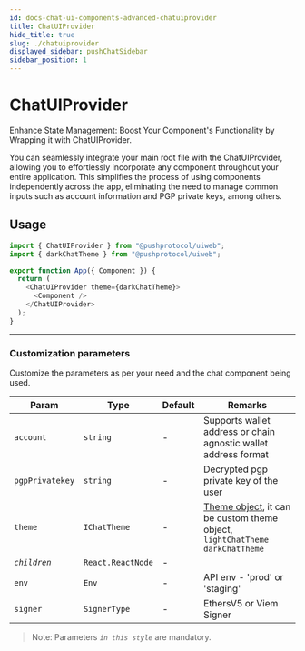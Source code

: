 ```yaml
---
id: docs-chat-ui-components-advanced-chatuiprovider
title: ChatUIProvider
hide_title: true
slug: ./chatuiprovider
displayed_sidebar: pushChatSidebar
sidebar_position: 1
---
```


# ChatUIProvider
Enhance State Management: Boost Your Component's Functionality by Wrapping it with ChatUIProvider.

You can seamlessly integrate your main root file with the ChatUIProvider, allowing you to effortlessly incorporate any component throughout your entire application. This simplifies the process of using components independently across the app, eliminating the need to manage common inputs such as account information and PGP private keys, among others.
<head>
  <title>ChatUIProvider | UI Components (@pushprotocol/uiweb) | Push Chat | Push Documentation</title>
</head>


## Usage
<Tabs className="codetabs" groupId="code-examples">
  <TabItem value="js" attributes={{className: "codetab js"}} default>

  ```typescript
  import { ChatUIProvider } from "@pushprotocol/uiweb";
  import { darkChatTheme } from "@pushprotocol/uiweb";

  export function App({ Component }) {
    return (
      <ChatUIProvider theme={darkChatTheme}>
        <Component />
      </ChatUIProvider>
    );
  }
  ```

  </TabItem>
</Tabs>

---

### Customization parameters
Customize the parameters as per your need and the chat component being used.

| Param         | Type            | Default | Remarks |
| ------------- | --------------- | ------- | -------- |
| `account`       | `string`         | -       | Supports wallet address or chain agnostic wallet address format|
| `pgpPrivatekey` | `string`          | -       | Decrypted pgp private key of the user |
| `theme`         | `IChatTheme`      | -       | [Theme object](/docs/chat/ui-components/Advanced/Themization/), it can be custom theme object, `lightChatTheme` `darkChatTheme` |
| _`children`_  | `React.ReactNode` | -       ||
| `env`           | `Env`             | -       |API env - 'prod' or 'staging'|
| `signer`        | `SignerType`          | -       |EthersV5 or Viem Signer|

> Note: Parameters _`in this style`_ are mandatory.
